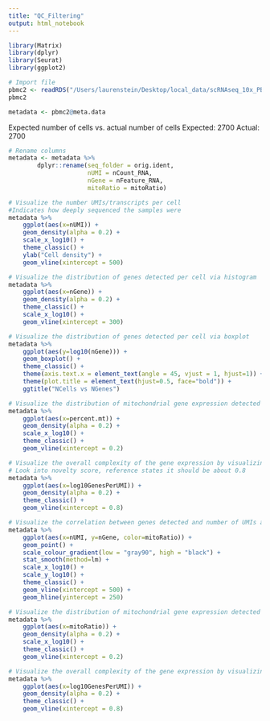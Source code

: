 ```yaml
---
title: "QC_Filtering"
output: html_notebook
---
```

```r
library(Matrix)
library(dplyr)
library(Seurat)
library(ggplot2)
```

```r
# Import file
pbmc2 <- readRDS("/Users/laurenstein/Desktop/local_data/scRNAseq_10x_PBMC/data/pbmc_filtered_seurat.rds")
pbmc2
```

```r
metadata <- pbmc2@meta.data
```

Expected number of cells vs. actual number of cells
Expected: 2700 
Actual: 2700

```r
# Rename columns
metadata <- metadata %>%
        dplyr::rename(seq_folder = orig.ident,
                      nUMI = nCount_RNA,
                      nGene = nFeature_RNA,
                      mitoRatio = mitoRatio)
```

```r
# Visualize the number UMIs/transcripts per cell
#Indicates how deeply sequenced the samples were
metadata %>% 
  	ggplot(aes(x=nUMI)) + 
  	geom_density(alpha = 0.2) + 
  	scale_x_log10() + 
  	theme_classic() +
  	ylab("Cell density") +
  	geom_vline(xintercept = 500)
```

```r
# Visualize the distribution of genes detected per cell via histogram
metadata %>% 
  	ggplot(aes(x=nGene)) + 
  	geom_density(alpha = 0.2) + 
  	theme_classic() +
  	scale_x_log10() + 
  	geom_vline(xintercept = 300)
```

```r
# Visualize the distribution of genes detected per cell via boxplot
metadata %>% 
  	ggplot(aes(y=log10(nGene))) + 
  	geom_boxplot() + 
  	theme_classic() +
  	theme(axis.text.x = element_text(angle = 45, vjust = 1, hjust=1)) +
  	theme(plot.title = element_text(hjust=0.5, face="bold")) +
  	ggtitle("NCells vs NGenes")
```

```r
# Visualize the distribution of mitochondrial gene expression detected per cell
metadata %>% 
  	ggplot(aes(x=percent.mt)) + 
  	geom_density(alpha = 0.2) + 
  	scale_x_log10() + 
  	theme_classic() +
  	geom_vline(xintercept = 0.2)
```

```r
# Visualize the overall complexity of the gene expression by visualizing the genes detected per UMI 
# Look into novelty score, reference states it should be about 0.8
metadata %>%
  	ggplot(aes(x=log10GenesPerUMI)) +
  	geom_density(alpha = 0.2) +
  	theme_classic() +
  	geom_vline(xintercept = 0.8)
```

```r
# Visualize the correlation between genes detected and number of UMIs and determine whether strong presence of cells with low numbers of genes/UMIs
metadata %>% 
  	ggplot(aes(x=nUMI, y=nGene, color=mitoRatio)) + 
  	geom_point() + 
	scale_colour_gradient(low = "gray90", high = "black") +
  	stat_smooth(method=lm) +
  	scale_x_log10() + 
  	scale_y_log10() + 
  	theme_classic() +
  	geom_vline(xintercept = 500) +
  	geom_hline(yintercept = 250)
```
```r
# Visualize the distribution of mitochondrial gene expression detected per cell
metadata %>% 
  	ggplot(aes(x=mitoRatio)) + 
  	geom_density(alpha = 0.2) + 
  	scale_x_log10() + 
  	theme_classic() +
  	geom_vline(xintercept = 0.2)
```
```r
# Visualize the overall complexity of the gene expression by visualizing the genes detected per UMI
metadata %>%
  	ggplot(aes(x=log10GenesPerUMI)) +
  	geom_density(alpha = 0.2) +
  	theme_classic() +
  	geom_vline(xintercept = 0.8)
```

